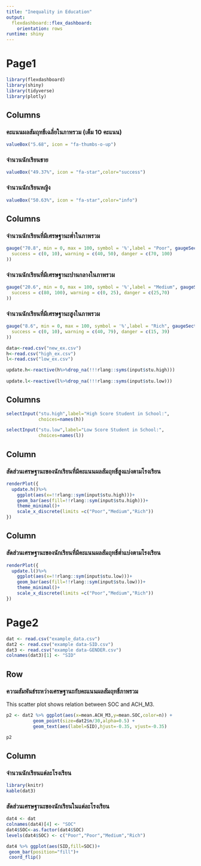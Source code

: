 ---
title: "Inequality in Education"
output: 
  flexdashboard::flex_dashboard:
    orientation: rows
runtime: shiny
---
Page1
=============================================

```{r setup, include=FALSE}
library(flexdashboard)
library(shiny)
library(tidyverse)
library(plotly)
```

Columns
------------------------------------------------------------------------
### คะแนนผลสัมฤทธิ์เฉลี่ยในภาพรวม (เต็ม 10 คะแนน)
    
```{r}
valueBox("5.68", icon = "fa-thumbs-o-up")
```

### จำนวนนักเรียนชาย

```{r}
valueBox("49.37%", icon = "fa-star",color="success")
```   

### จำนวนนักเรียนหญิง

```{r}
valueBox("50.63%", icon = "fa-star",color="info")
```   

Columns
------------------------------------------------------------------------
### จำนวนนักเรียนที่มีเศรษฐานะต่ำในภาพรวม
```{r}
gauge("70.8", min = 0, max = 100, symbol = '%',label = "Poor", gaugeSectors(
  success = c(0, 10), warning = c(40, 50), danger = c(70, 100)
))
```

### จำนวนนักเรียนที่มีเศรษฐานะปานกลางในภาพรวม
```{r}
gauge("20.6", min = 0, max = 100, symbol = '%',label = "Medium", gaugeSectors(
  success = c(80, 100), warning = c(0, 25), danger = c(25,70)
))
```

### จำนวนนักเรียนที่มีเศรษฐานะสูงในภาพรวม
```{r}
gauge("8.6", min = 0, max = 100, symbol = '%',label = "Rich", gaugeSectors(
  success = c(0, 10), warning = c(40, 79), danger = c(15, 39)
))
``` 

```{r data}
data<-read.csv("new_ex.csv")
h<-read.csv("high_ex.csv")
l<-read.csv("low_ex.csv")

update.h<-reactive(h%>%drop_na(!!!rlang::syms(input$stu.high)))
                   
update.l<-reactive(l%>%drop_na(!!!rlang::syms(input$stu.low)))

```

Columns {.sidebar}
-----------------------------------------------------------------------

```{r}
selectInput("stu.high",label="High Score Student in School:",
            choices=names(h))

selectInput("stu.low",label="Low Score Student in School:",
            choices=names(l))
```

Column {data-width=400}
-----------------------------------------------------------------------

### สัดส่วนเศรษฐานะของนักเรียนที่มีคะแนนผลสัมฤทธิ์สูงแบ่งตามโรงเรียน

```{r}
renderPlot({
  update.h()%>%
    ggplot(aes(x=!!rlang::sym(input$stu.high)))+
    geom_bar(aes(fill=!!rlang::sym(input$stu.high)))+
    theme_minimal()+
    scale_x_discrete(limits =c("Poor","Medium","Rich"))
})
```
Column {data-width=400}
-----------------------------------------------------------------------

### สัดส่วนเศรษฐานะของนักเรียนที่มีคะแนนผลสัมฤทธิ์ต่ำแบ่งตามโรงเรียน

```{r}
renderPlot({
  update.l()%>%
    ggplot(aes(x=!!rlang::sym(input$stu.low)))+
    geom_bar(aes(fill=!!rlang::sym(input$stu.low)))+
    theme_minimal()+
    scale_x_discrete(limits =c("Poor","Medium","Rich"))
})
```

Page2 
==================================================================

```{r}
dat <- read.csv("example_data.csv")
dat2 <- read.csv("example data-SID.csv")
dat3 <- read.csv("example data-GENDER.csv")
colnames(dat3)[1] <- "SID"
```

Row {data-height=700}
-----------------------------------------------------------------------
### ความสัมพันธ์ระหว่างเศรษฐานะกับคะแนนผลสัมฤทธิ์ภาพรวม 
This scatter plot shows relation between SOC and ACH_M3.
```{r,include=F}
p2 <- dat2 %>% ggplot(aes(x=mean.ACH_M3,y=mean.SOC,color=n)) + 
          geom_point(size=dat2$n/30,alpha=0.5) + 
          geom_text(aes(label=SID),hjust=-0.35, vjust=-0.35)
```

```{r}
p2
```

Column {data-width=350}
-----------------------------------------------------------------------

### จำนวนนักเรียนแต่ละโรงเรียน

```{r}
library(knitr)
kable(dat3)
```

### สัดส่วนเศรษฐานะของนักเรียนในแต่ละโรงเรียน

```{r}
dat4 <- dat
colnames(dat4)[4] <- "SOC"
dat4$SOC<-as.factor(dat4$SOC)
levels(dat4$SOC) <- c("Poor","Poor","Medium","Rich")

dat4 %>% ggplot(aes(SID,fill=SOC))+
 geom_bar(position="fill")+
 coord_flip()
```

